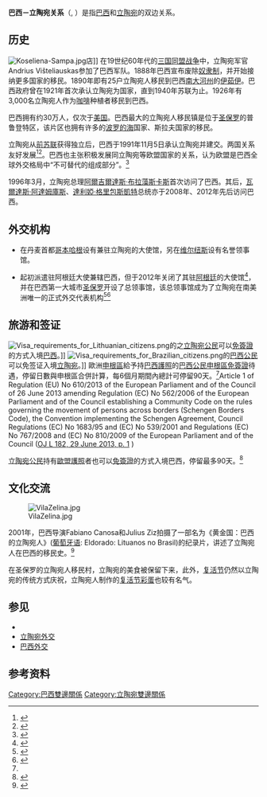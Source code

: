 {{Infobox Bilateral relations|巴西－立陶宛|巴西|立陶宛|map=Brazil Lithuania Locator.png|mission1=巴西駐[[丹麥|丹麥]]<br>大使館兼轄
|mission2=立陶宛駐巴西聖保羅<br>總領事館}}
'''巴西－立陶宛关系'''（{{lang-pt|Relações entre Brasil e Lituânia}}, {{lang-lt|Lietuvos-Brazilijos santykiai}}）是指[[巴西|巴西]]和[[立陶宛|立陶宛]]的双边关系。

== 历史 ==
[[Image:Koseliena-Sampa.jpg|thumb]]店]]
在19世纪60年代的[[三国同盟战争|三国同盟战争]]中，立陶宛军官Andrius Višteliauskas参加了巴西军队。1888年巴西宣布废除[[奴隶制|奴隶制]]，并开始接纳更多国家的移民。1890年即有25户立陶宛人移民到巴西[[南大河州|南大河州]]的[[伊茹伊|伊茹伊]]。巴西政府曾在1921年首次承认立陶宛为国家，直到1940年苏联{{tsl|en|Soviet occupation of the Baltic states (1940)|蘇聯佔領波羅的海國家 (1940年)|入侵波罗的海三国}}为止。1926年有3,000名立陶宛人作为[[咖啡|咖啡]]种植者移民到巴西。

巴西拥有{{link-pt|立陶宛裔巴西人|Imigração lituana no Brasil|立陶宛裔移民}}约30万人，仅次于[[美国|美国]]。巴西最大的立陶宛人移民镇是位于[[圣保罗|圣保罗]]的普鲁登特区{{link-pt|泽莉纳|Vila Zelina}}，该片区也拥有许多的[[波罗的海|波罗的海]]国家、斯拉夫国家的移民。

立陶宛从[[前苏联|前苏联]]获得独立后，巴西于1991年11月5日承认立陶宛并建交。两国关系友好发展<ref name="Um atalho para a Europa">{{cite web |title=Um atalho para a Europa |work=Epoca |publisher=Editora Globo S.A |date= 2002-06-24 |url=http://epoca.globo.com/edic/214/soci1a.htm |archiveurl=https://web.archive.org/web/20120821072841/http://epoca.globo.com/edic/214/soci1a.htm |archivedate=2012-08-21 }}</ref><ref>{{cite web|url=http://global.truelithuania.com/brazil-474/|title=Lithuanian descendants in Brazil|publisher=www.global.truelithuania.com|date=|accessdate=2016-05-04|archive-date=2021-01-17|archive-url=https://web.archive.org/web/20210117182040/http://global.truelithuania.com/brazil-474/|dead-url=no}}</ref>。巴西也主张积极发展同立陶宛等欧盟国家的关系，认为欧盟是巴西全球外交格局中“不可替代的组成部分”。<ref>{{Cite web|title =巴西国家概况|url =https://www.fmprc.gov.cn/ce/cebr/chn/bxjj/t578137.htm|publisher =[[中國駐巴西大使列表|中华人民共和国驻巴西大使馆]]|accessdate =2010-06-01|archive-date =2019-06-11|archive-url =https://web.archive.org/web/20190611043703/https://www.fmprc.gov.cn/ce/cebr/chn/bxjj/t578137.htm|dead-url =no}}</ref>

1996年3月，立陶宛总理[[阿爾吉爾達斯·布拉藻斯卡斯|阿爾吉爾達斯·布拉藻斯卡斯]]首次访问了巴西。其后，[[瓦爾達斯·阿達姆庫斯|瓦爾達斯·阿達姆庫斯]]、[[達利婭·格里包斯凱特|達利婭·格里包斯凱特]]总统亦于2008年、2012年先后访问巴西。

== 外交机构 ==
{{see also|{{link-en|巴西駐外機構列表|List of diplomatic missions of Brazil}}|駐巴西外交機構列表}}
{{see also|立陶宛駐外機構列表|[[駐立陶宛外交機構列表|駐立陶宛外交機構列表]]}}

* {{flag|Brazil}}在丹麦首都[[哥本哈根|哥本哈根]]设有兼驻立陶宛的大使馆，另在[[维尔纽斯|维尔纽斯]]设有名誉领事馆。

* {{flag|Lithuania}}起初派遣驻阿根廷大使兼辖巴西，但于2012年关闭了其驻[[阿根廷|阿根廷]]的大使馆<ref>{{Cite news | url= https://www.15min.lt/m/id/en/society/lithuania-considers-closing-embassy-in-argentina-and-opening-consulate-general-in-brazil-528-232546 | title= Lithuania considers closing embassy in Argentina and opening consulate general in Brazil | publisher= 15min.lt |date=2012-07-09}}</ref>，并在巴西第一大城市[[圣保罗|圣保罗]]开设了总领事馆，该总领事馆成为了立陶宛在南美洲唯一的正式外交代表机构<ref>{{Cite news | url=http://www.itamaraty.gov.br/templates/mre/pesquisa-postos/index.php?option=com_content&view=article&id=5385&Itemid=478&cod_pais=LTU&tipo=ficha_pais&lang=pt-BR | title=República da Lituânia | publisher=[[巴西外交部|巴西外交部]] | date=2020-08-20 | language=pt | accessdate=2020-09-22 | archive-date=2021-07-31 | archive-url=https://web.archive.org/web/20210731092349/https://www.gov.br/mre/pt-br | dead-url=no }}</ref><ref>{{Cite web|title = Representação da Lituânia no Brasil|url = http://www.itamaraty.gov.br/pt-BR/pa%C3%ADses/157-exteior-no-brasil/5387-representacao-da-lituania-no-brasil|publisher = 巴西外交部|accessdate = 2019-04-15|archive-date = 2019-09-07|archive-url = https://web.archive.org/web/20190907182519/http://www.itamaraty.gov.br/pt-BR/pa%C3%ADses/157-exteior-no-brasil/5387-representacao-da-lituania-no-brasil|dead-url = no}}</ref>


== 旅游和签证 ==
[[File:Visa_requirements_for_Lithuanian_citizens.png|thumb]]的{{link-en|立陶宛護照|Lithuanian passport}}之[[立陶宛人口|立陶宛公民]]可以[[簽證#签证优惠待遇|免簽證]]的方式入境[[巴西|巴西]]。]]
[[File:Visa_requirements_for_Brazilian_citizens.png|thumb]]的[[巴西人|巴西公民]]可以免签证入境[[立陶宛|立陶宛]]。]]
{{see also|歐洲聯盟簽證政策|立陶宛公民簽證要求}}
{{see also|巴西簽證政策|巴西公民簽證要求}}
歐洲[[申根區|申根區]]給予持[[巴西護照|巴西護照]]的[[巴西人|巴西公民]][[歐洲聯盟簽證政策|申根區免簽證]]待遇，停留日數與申根區合併計算，每6個月期間內總計可停留90天。<ref name = "Reg 610/2013">Article 1 of Regulation (EU) No 610/2013 of the European Parliament and of the Council of 26 June 2013 amending Regulation (EC) No 562/2006 of the European Parliament and of the Council establishing a Community Code on the rules governing the movement of persons across borders (Schengen Borders Code), the Convention implementing the Schengen Agreement, Council Regulations (EC) No 1683/95 and (EC) No 539/2001 and Regulations (EC) No 767/2008 and (EC) No 810/2009 of the European Parliament and of the Council ([http://eur-lex.europa.eu/LexUriServ/LexUriServ.do?uri=OJ:L:2013:182:0001:0018:EN:PDF OJ L 182, 29 June 2013, p. 1] {{Wayback|url=http://eur-lex.europa.eu/LexUriServ/LexUriServ.do?uri=OJ:L:2013:182:0001:0018:EN:PDF |date=20140209191815 }})</ref>

[[立陶宛人口|立陶宛公民]]持有[[歐盟護照|歐盟護照]]者也可以[[簽證#签证优惠待遇|免簽證]]的方式入境巴西，停留最多90天。<ref>{{Timatic|nationality=LT|destination=BR}}</ref>

== 文化交流 ==
[[Image:VilaZelina.jpg|thumb]]

2001年，巴西导演Fabiano Canosa和Julius Ziz拍摄了一部名为《黄金国：巴西的立陶宛人》([[葡萄牙语|葡萄牙语]]: Eldorado: Lituanos no Brasil)的纪录片，讲述了立陶宛人在巴西的移民史。<ref>{{Cite news | url= https://www.kviff.com/en/programme/film/4418283-eldorado-lithuanians-in-brazil-1924-29/ | title= Eldorado, Lithuanians in Brazil (1924-29) / Eldorado, os lituanos no Brasil (1924-29) | publisher= kviff.com |date=2020-09-20}}</ref>

在圣保罗的立陶宛人移民村，立陶宛的美食被保留下来，此外，[[复活节|复活节]]仍然以立陶宛的传统方式庆祝，立陶宛人制作的[[复活节彩蛋|复活节彩蛋]]也较有名气。

==参见==
{{portal|巴西}}
* {{link-en|立陶宛裔巴西人|Lithuanian Brazilians}} 
* [[立陶宛外交|立陶宛外交]]
* [[巴西外交|巴西外交]]

==参考资料==
{{reflist|30em}}

{{巴西外交|state=autocollapse}}
{{立陶宛外交|state=autocollapse}}
{{Portal bar|國際關係|巴西|立陶宛|蘇聯|歐洲}}
[[Category:巴西雙邊關係|Category:巴西雙邊關係]]
[[Category:立陶宛雙邊關係|Category:立陶宛雙邊關係]]